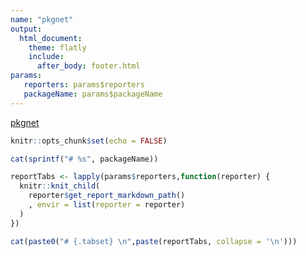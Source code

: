 ```yaml
---
name: "pkgnet"
output:
  html_document:
    theme: flatly
    include:
      after_body: footer.html
params:
   reporters: params$reporters
   packageName: params$packageName
---
```


<!-- This is HTML code for the header at the top of the page -->
<nav class="navbar navbar-expand-lg navbar-dark bg-primary">
  <a class="navbar-brand" href="http://uptakeopensource.github.io/pkgnet">pkgnet</a>
</nav>

```r
knitr::opts_chunk$set(echo = FALSE)
```

```r
cat(sprintf("# %s", packageName))
```

```r
reportTabs <- lapply(params$reporters,function(reporter) {
  knitr::knit_child(
    reporter$get_report_markdown_path()
    , envir = list(reporter = reporter)
  )
})
```


```r
cat(paste0("# {.tabset} \n",paste(reportTabs, collapse = '\n')))
```
